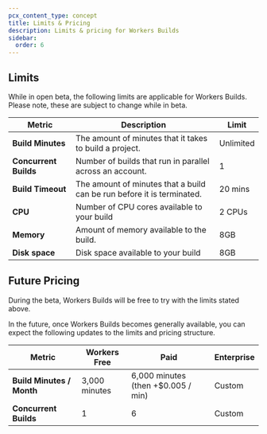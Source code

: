 ```yaml
---
pcx_content_type: concept
title: Limits & Pricing
description: Limits & pricing for Workers Builds
sidebar:
  order: 6
---
```


## Limits

While in open beta, the following limits are applicable for Workers Builds. Please note, these are subject to change while in beta.

| Metric                | Description                                                            | Limit     |
| --------------------- | ---------------------------------------------------------------------- | --------- |
| **Build Minutes**     | The amount of minutes that it takes to build a project.                | Unlimited |
| **Concurrent Builds** | Number of builds that run in parallel across an account.               | 1         |
| **Build Timeout**     | The amount of minutes that a build can be run before it is terminated. | 20 mins   |
| **CPU**               | Number of CPU cores available to your build                            | 2 CPUs    |
| **Memory**            | Amount of memory available to the build.                               | 8GB       |
| **Disk space**        | Disk space available to your build                                     | 8GB       |

## Future Pricing

During the beta, Workers Builds will be free to try with the limits stated above.

In the future, once Workers Builds becomes generally available, you can expect the following updates to the limits and pricing structure.

| Metric                    | Workers Free  | Paid                               | Enterprise |
| ------------------------- | ------------- | ---------------------------------- | ---------- |
| **Build Minutes / Month** | 3,000 minutes | 6,000 minutes (then +$0.005 / min) | Custom     |
| **Concurrent Builds**     | 1             | 6                                  | Custom     |
